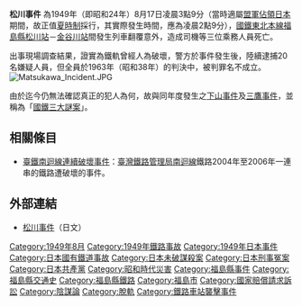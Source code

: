 {{Unreferenced|time=2011-12-21T13:43:10+00:00 }}
'''松川事件''' 為1949年（即昭和24年）8月17日凌晨3點9分（當時適屬[[盟軍佔領日本|盟軍佔領日本]]期間，故正值[[夏時制|夏時制]]採行，其實際發生時間，應為凌晨2點9分），[[日本國有鐵道|國鐵]][[東北本線|東北本線]][[福島縣|福島縣]][[松川車站_(日本)|松川站]]－[[金谷川車站|金谷川站]]間發生列車翻覆意外，造成司機等三位乘務人員死亡。

出事現場調查結果，證實為鐵軌曾經人為破壞，警方於事件發生後，陸續逮捕20名嫌疑人員，但全員於1963年（昭和38年）的判決中，被判罪名不成立。
[[File:Matsukawa_Incident.JPG|thumb]]

由於迄今仍無法確認真正的犯人為何，故與同年度發生之[[下山事件|下山事件]]及[[三鷹事件|三鷹事件]]，並稱為「[[國鐵三大神秘事件|國鐵三大謎案]]」。

== 相關條目 ==
* [[臺鐵南迴線連續破壞事件|臺鐵南迴線連續破壞事件]]：[[臺灣鐵路管理局|臺灣鐵路管理局]][[南迴線|南迴線]]鐵路2004年至2006年一連串的鐵路遭破壞的事件。

== 外部連結 ==
* [https://web.archive.org/web/20120114200938/http://www.asahi-net.or.jp/~mg5s-hsgw/saics/matukawa_jiken.html 松川事件]（日文）
{{1949年鐵路事故|state=collapsed}}
{{Authority control}}
{{日本鐵路小作品}}
{{日本共产党}}
{{DEFAULTSORT:Matsukawa松川事件}}
{{Portal bar|日本|鐵路|福島|城市軌道交通|日本鐵路|歷史|政治}}
[[Category:1949年8月|Category:1949年8月]]
[[Category:1949年鐵路事故|Category:1949年鐵路事故]]
[[Category:1949年日本事件|Category:1949年日本事件]]
[[Category:日本國有鐵道事故|Category:日本國有鐵道事故]]
[[Category:日本未破謀殺案|Category:日本未破謀殺案]]
[[Category:日本刑事冤案|Category:日本刑事冤案]]
[[Category:日本共產黨|Category:日本共產黨]]
[[Category:昭和時代災害|Category:昭和時代災害]]
[[Category:福島縣事件|Category:福島縣事件]]
[[Category:福島縣交通史|Category:福島縣交通史]]
[[Category:福島縣鐵路|Category:福島縣鐵路]]
[[Category:福島市|Category:福島市]]
[[Category:國家賠償請求訴訟|Category:國家賠償請求訴訟]]
[[Category:陰謀論|Category:陰謀論]]
[[Category:脫軌|Category:脫軌]]
[[Category:鐵路車站襲擊事件|Category:鐵路車站襲擊事件]]